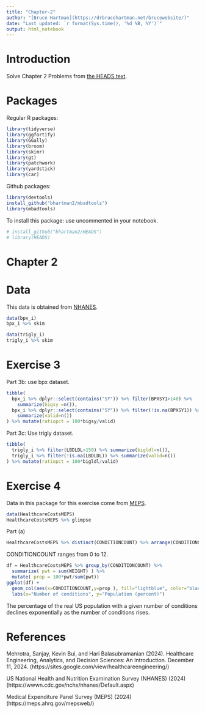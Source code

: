 ```yaml
---
title: "Chapter-2"
author: "[Bruce Hartman](https://drbrucehartman.net/brucewebsite/)"
date: "Last updated: `r format(Sys.time(), '%d %B, %Y')`"
output: html_notebook
---
```


# Introduction
Solve Chapter 2 Problems from [the HEADS text](#r1).

# Packages
Regular R packages:
```r
library(tidyverse)
library(ggfortify)
library(GGally)
library(broom)
library(skimr)
library(gt)
library(patchwork)
library(yardstick)
library(car)
```

Github packages:
```r
library(devtools)
install_github("bhartman2/mbadtools")
library(mbadtools)
```

To install this package: use uncommented in your notebook.
```r
# install_github("bhartman2/HEADS")
# library(HEADS)
```

# Chapter 2

# Data
This data is obtained from [NHANES](#r2).
```r
data(bpx_i)
bpx_i %>% skim
```

```r
data(trigly_i)
trigly_i %>% skim
```

# Exercise 3
Part 3b: use bpx dataset.
```r
tibble(
  bpx_i %>% dplyr::select(contains("SY")) %>% filter(BPXSY1>140) %>% 
    summarize(bigsy =n()),
  bpx_i %>% dplyr::select(contains("SY")) %>% filter(!is.na(BPXSY1)) %>% 
    summarize(valid=n())
) %>% mutate(ratiopct = 100*bigsy/valid)
```

Part 3c: Use trigly dataset.
```r
tibble(
  trigly_i %>% filter(LBDLDL>150) %>% summarize(bigldl=n()),
  trigly_i %>% filter(!is.na(LBDLDL)) %>% summarize(valid=n())
) %>% mutate(ratiopct = 100*bigldl/valid)
```
# Exercise 4
Data in this package for this exercise come from [MEPS](#r3).
```r
data(HealthcareCostsMEPS)
HealthcareCostsMEPS %>% glimpse
```
Part (a)
```r
HealthcareCostsMEPS %>% distinct(CONDITIONCOUNT) %>% arrange(CONDITIONCOUNT)
```
CONDITIONCOUNT ranges from 0 to 12.

```r
df = HealthcareCostsMEPS %>% group_by(CONDITIONCOUNT) %>%
  summarize( pwt = sum(WEIGHT) ) %>% 
  mutate( prop = 100*pwt/sum(pwt))
ggplot(df) +
  geom_col(aes(x=CONDITIONCOUNT,y=prop ), fill="lightblue", color="black") +
  labs(x="Number of conditions", y="Population (percent)")
```
The percentage of the real US population with a given number of conditions declines exponentially as the number of conditions rises.

# References
:::{#r1}
Mehrotra, Sanjay, Kevin Bui, and Hari Balasubramanian (2024). Healthcare Engineering,
Analytics, and Decision Sciences: An Introduction. December 11, 2024.
(https://sites.google.com/view/healthcareengineering/)
:::

:::{#r2}
US National Health and Nutrition Examination Survey (NHANES) (2024) (https://wwwn.cdc.gov/nchs/nhanes/Default.aspx)
:::

:::{#r3}
Medical Expenditure Panel Survey (MEPS) (2024) (https://meps.ahrq.gov/mepsweb/)
:::

